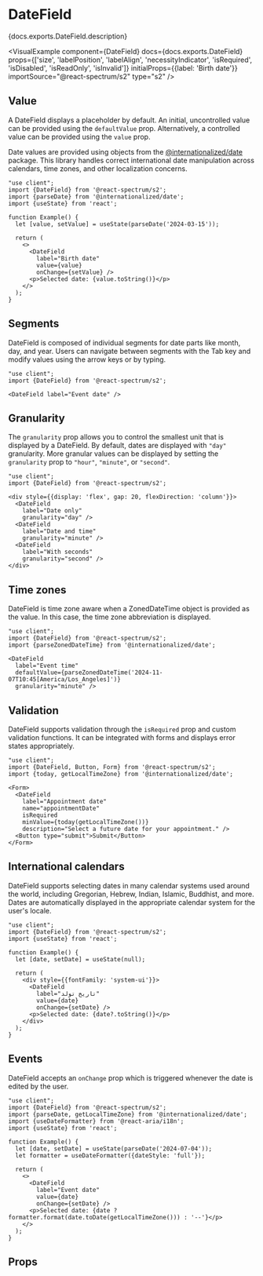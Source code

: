 

# DateField

<PageDescription>{docs.exports.DateField.description}</PageDescription>

<VisualExample
  component={DateField}
  docs={docs.exports.DateField}
  props={['size', 'labelPosition', 'labelAlign', 'necessityIndicator', 'isRequired', 'isDisabled', 'isReadOnly', 'isInvalid']}
  initialProps={{label: 'Birth date'}}
  importSource="@react-spectrum/s2"
  type="s2" />

## Value

A DateField displays a placeholder by default. An initial, uncontrolled value can be provided using the `defaultValue` prop. Alternatively, a controlled value can be provided using the `value` prop.

Date values are provided using objects from the [@internationalized/date](https://react-spectrum.adobe.com/internationalized/date/) package. This library handles correct international date manipulation across calendars, time zones, and other localization concerns.

```tsx render
"use client";
import {DateField} from '@react-spectrum/s2';
import {parseDate} from '@internationalized/date';
import {useState} from 'react';

function Example() {
  let [value, setValue] = useState(parseDate('2024-03-15'));

  return (
    <>
      <DateField
        label="Birth date"
        value={value}
        onChange={setValue} />
      <p>Selected date: {value.toString()}</p>
    </>
  );
}
```

## Segments

DateField is composed of individual segments for date parts like month, day, and year. Users can navigate between segments with the Tab key and modify values using the arrow keys or by typing.

```tsx render
"use client";
import {DateField} from '@react-spectrum/s2';

<DateField label="Event date" />
```

## Granularity

The `granularity` prop allows you to control the smallest unit that is displayed by a DateField. By default, dates are displayed with `"day"` granularity. More granular values can be displayed by setting the `granularity` prop to `"hour"`, `"minute"`, or `"second"`.

```tsx render hideImports
"use client";
import {DateField} from '@react-spectrum/s2';

<div style={{display: 'flex', gap: 20, flexDirection: 'column'}}>
  <DateField
    label="Date only"
    granularity="day" />
  <DateField
    label="Date and time"
    granularity="minute" />
  <DateField
    label="With seconds"
    granularity="second" />
</div>
```

## Time zones

DateField is time zone aware when a ZonedDateTime object is provided as the value. In this case, the time zone abbreviation is displayed.

```tsx render hideImports
"use client";
import {DateField} from '@react-spectrum/s2';
import {parseZonedDateTime} from '@internationalized/date';

<DateField
  label="Event time"
  defaultValue={parseZonedDateTime('2024-11-07T10:45[America/Los_Angeles]')}
  granularity="minute" />
```

## Validation

DateField supports validation through the `isRequired` prop and custom validation functions. It can be integrated with forms and displays error states appropriately.

```tsx render hideImports
"use client";
import {DateField, Button, Form} from '@react-spectrum/s2';
import {today, getLocalTimeZone} from '@internationalized/date';

<Form>
  <DateField
    label="Appointment date"
    name="appointmentDate"
    isRequired
    minValue={today(getLocalTimeZone())}
    description="Select a future date for your appointment." />
  <Button type="submit">Submit</Button>
</Form>
```

## International calendars

DateField supports selecting dates in many calendar systems used around the world, including Gregorian, Hebrew, Indian, Islamic, Buddhist, and more. Dates are automatically displayed in the appropriate calendar system for the user's locale.

```tsx render hideImports
"use client";
import {DateField} from '@react-spectrum/s2';
import {useState} from 'react';

function Example() {
  let [date, setDate] = useState(null);
  
  return (
    <div style={{fontFamily: 'system-ui'}}>
      <DateField
        label="تاریخ تولد"
        value={date}
        onChange={setDate} />
      <p>Selected date: {date?.toString()}</p>
    </div>
  );
}
```

## Events

DateField accepts an `onChange` prop which is triggered whenever the date is edited by the user.

```tsx render hideImports
"use client";
import {DateField} from '@react-spectrum/s2';
import {parseDate, getLocalTimeZone} from '@internationalized/date';
import {useDateFormatter} from '@react-aria/i18n';
import {useState} from 'react';

function Example() {
  let [date, setDate] = useState(parseDate('2024-07-04'));
  let formatter = useDateFormatter({dateStyle: 'full'});

  return (
    <>
      <DateField
        label="Event date"
        value={date}
        onChange={setDate} />
      <p>Selected date: {date ? formatter.format(date.toDate(getLocalTimeZone())) : '--'}</p>
    </>
  );
}
```

## Props

<PropTable component={docs.exports.DateField} links={docs.links} />
